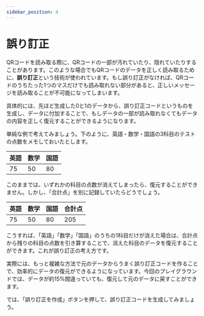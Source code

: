 ```yaml
---
sidebar_position: 4
---
```



# 誤り訂正

QRコードを読み取る際に、QRコードの一部が汚れていたり、隠れていたりすることがあります。このような場合でもQRコードのデータを正しく読み取るために、**誤り訂正**という技術が使われています。もし誤り訂正がなければ、QRコードのうちたった1つのマスだけでも読み取れない部分があると、正しいメッセージを読み取ることが不可能になってしまいます。

具体的には、先ほど生成した0と1のデータから、誤り訂正コードというものを生成し、データに付加することで、もしデータの一部が読み取れなくてもデータの内容を正しく復元することができるようになります。

単純な例で考えてみましょう。下のように、英語・数学・国語の3科目のテストの点数をメモしておいたとします。

| 英語 | 数学 | 国語 |
| ---- | ---- | ---- |
| 75   | 50   | 80   |

このままでは、いずれかの科目の点数が消えてしまったら、復元することができません。しかし、「合計点」を別に記録していたらどうでしょう。

| 英語 | 数学 | 国語 | 合計点 |
| ---- | ---- | ---- | ------ |
| 75   | 50   | 80   | 205    |

こうすれば、「英語」「数学」「国語」のうちの1科目だけが消えた場合は、合計点から残りの科目の点数を引き算することで、消えた科目のデータを復元することができます。これが誤り訂正の考え方です。

実際には、もっと複雑な方法で元のデータからうまく誤り訂正コードを作ることで、効率的にデータの復元ができるようになっています。今回のプレイグラウンドでは、データが約15%間違っていても、復元して元のデータに戻すことができます。

では、「誤り訂正を作成」ボタンを押して、誤り訂正コードを生成してみましょう。

<ErrorCorrectionPlayground />
